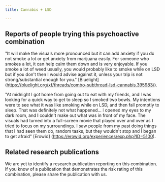 ---
title: Cannabis + LSD

---

## Reports of people trying this psychoactive combination

"It will make the visuals more pronounced but it can add anxiety if you do not smoke a lot or get anxiety from marijuana easily. For someone who smokes a lot, it can help calm them down and is very enjoyable. If you smoke a lot of weed usually, you would probably like to smoke while on LSD but if you don't then I would advise against it, unless your trip is not strong/substantial enough for you." [Bluelight] (https://bluelight.org/xf/threads/combo-subthread-lsd-cannabis.395983/).

"At midnight I got home from going out to eat with my friends, and I was looking for a quick way to get to sleep so I smoked two bowls. My intentions were to see what it was like smoking while on LSD, and then fall promptly to sleep. That was definitely not what happened...  I opened my eyes to my dark room, and I couldn't make out what was in front of my face. The visuals had turned into a full-screen movie that played over and over as I tried to focus on my surroundings. I saw people from my past doing things that I had seen them do, random tasks, but they wouldn't stop and I began to get afraid" [Erowid] (https://erowid.org/experiences/exp.php?ID=5100).

## Related research publications

We are yet to identify a research publication reporting on this combination. If you know of a publication that demonstrates the risk rating of this combination, please share the publication with us.



